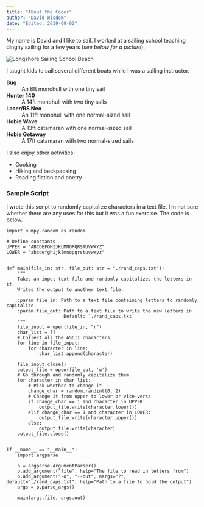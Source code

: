```yaml
---
title: "About the Coder"
author: "David Wisdom"
date: "Edited: 2019-09-02"
---
```

My name is David and I like to sail. I worked at a sailing school teaching dinghy sailing for a few years (*see below for a picture*).

![](https://danwoog.files.wordpress.com/2017/07/pic-longshore-sailing-school-amy-saperstein1.jpg 'Longshore Sailing School Beach')

I taught kids to sail several different boats while I was a sailing instructor.

**Bug**
:    An 8ft monohull with one tiny sail

**Hunter 140**
:    A 14ft monohull with two tiny sails

**Laser/RS Neo**
:    An 11ft monohull with one normal-sized sail

**Hobie Wave**
:    A 13ft catamaran with one normal-sized sail

**Hobie Getaway**
:    A 17ft catamaran with two normal-sized sails  

I also enjoy other activities:

* Cooking
* Hiking and backpacking
* Reading fiction and poetry


### Sample Script
I wrote this script to randomly capitalize characters in a text file. I'm not
sure whether there are any uses for this but it was a fun exercise. The code
is below.

```
import numpy.random as random

# Define constants
UPPER = "ABCDEFGHIJKLMNOPQRSTUVWXYZ"
LOWER = "abcdefghijklmnopqrstuvwxyz"


def main(file_in: str, file_out: str = "./rand_caps.txt"):
    """
    Takes an input text file and randomly capitalizes the letters in it.
    Writes the output to another text file.

    :param file_in: Path to a text file containing letters to randomly capitalize
    :param file_out: Path to a text file to write the new letters in
                     Default: `./rand_caps.txt`
    """
    file_input = open(file_in, "r")
    char_list = []
    # Collect all the ASCII characters
    for line in file_input:
        for character in line:
            char_list.append(character)

    file_input.close()
    output_file = open(file_out, 'w')
    # Go through and randomly capitalize them
    for character in char_list:
        # Pick whether to change it
        change_char = random.randint(0, 2)
        # Change it from upper to lower or vice-versa
        if change_char == 1 and character in UPPER:
            output_file.write(character.lower())
        elif change_char == 1 and character in LOWER:
            output_file.write(character.upper())
        else:
            output_file.write(character)
    output_file.close()


if __name__ == "__main__":
    import argparse

    p = argparse.ArgumentParser()
    p.add_argument("file", help="The file to read in letters from")
    p.add_argument("-o", "--out", nargs="?", default="./rand_caps.txt", help="Path to a file to hold the output")
    args = p.parse_args()

    main(args.file, args.out)
```
